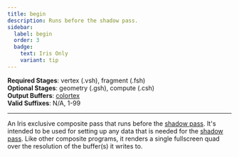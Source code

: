 ```yaml
---
title: begin
description: Runs before the shadow pass.
sidebar:
  label: begin
  order: 3
  badge:
    text: Iris Only
    variant: tip
---
```


**Required Stages**: vertex (.vsh), fragment (.fsh)  
**Optional Stages**: geometry (.gsh), compute (.csh)  
**Output Buffers**: [colortex](/reference/buffers/colortex)  
**Valid Suffixes**: N/A, 1-99

-------------------------------------------------


An Iris exclusive composite pass that runs before the [shadow pass](/reference/programs/shadow). It's intended to be used for setting up any data that is needed for the [shadow pass](/reference/programs/shadow). Like other composite programs, it renders a single fullscreen quad over the resolution of the buffer(s) it writes to.